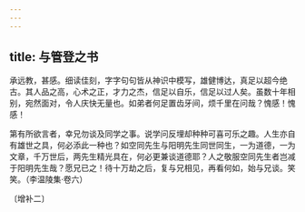 ```yaml
---
---
---
```

title: 与管登之书
---

承远教，甚感。细读佳刻，字字句句皆从神识中模写，雄健博达，真足以超今绝古。其人品之高，心术之正，才力之杰，信足以自乐，信足以过人矣。虽数十年相别，宛然面对，令人庆快无量也。如弟者何足置齿牙间，烦千里在问哉？愧感！愧感！

第有所欲言者，幸兄勿谈及同学之事。说学问反埋却种种可喜可乐之趣。人生亦自有雄世之具，何必添此一种也？如空同先生与阳明先生同世同生，一为道德，一为文章，千万世后，两先生精光具在，何必更兼谈道德耶？人之敬服空同先生者岂减于阳明先生哉？愿兄已之！待十万劫之后，复与兄相见，再看何如，始与兄谈。笑笑。（李温陵集·卷六）

〔增补二〕